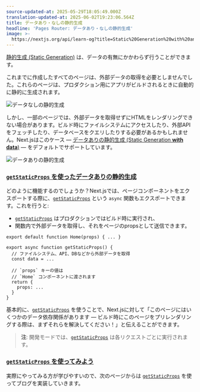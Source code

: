 ```yaml
---
source-updated-at: 2025-05-29T18:05:49.000Z
translation-updated-at: 2025-06-02T19:23:06.564Z
title: データあり・なしの静的生成
headline: 'Pages Router: データあり・なしの静的生成'
image: >-
  https://nextjs.org/api/learn-og?title=Static%20Generation%20with%20and%20without%20Data&amp;chapter=24
---
```


[静的生成 (Static Generation)](/docs/pages/building-your-application/rendering/static-site-generation) は、データの有無にかかわらず行うことができます。

これまでに作成したすべてのページは、外部データの取得を必要としませんでした。これらのページは、プロダクション用にアプリがビルドされるときに自動的に静的に生成されます。

![データなしの静的生成](https://h8DxKfmAPhn8O0p3.public.blob.vercel-storage.com/learn/pages-router/data-fetching/static-generation-without-data.png)

しかし、一部のページでは、外部データを取得せずにHTMLをレンダリングできない場合があります。ビルド時にファイルシステムにアクセスしたり、外部APIをフェッチしたり、データベースをクエリしたりする必要があるかもしれません。Next.jsはこのケース — [データありの静的生成 (Static Generation **with data**)](https://nextjs.org/docs/basic-features/pages#static-generation-with-data) — をデフォルトでサポートしています。

![データありの静的生成](https://h8DxKfmAPhn8O0p3.public.blob.vercel-storage.com/learn/pages-router/data-fetching/static-generation-with-data.png)

### [`getStaticProps` を使ったデータありの静的生成](#static-generation-with-data-using-getstaticprops)

どのように機能するのでしょうか？Next.jsでは、ページコンポーネントをエクスポートする際に、[`getStaticProps`](/docs/basic-features/data-fetching#getstaticprops-static-generation) という `async` 関数もエクスポートできます。これを行うと:

*   [`getStaticProps`](/docs/basic-features/data-fetching#getstaticprops-static-generation) はプロダクションではビルド時に実行され、
*   関数内で外部データを取得し、それをページのpropsとして送信できます。

```
export default function Home(props) { ... }
 
export async function getStaticProps() {
  // ファイルシステム、API、DBなどから外部データを取得
  const data = ...
 
  // `props` キーの値は
  // `Home` コンポーネントに渡されます
  return {
    props: ...
  }
}
```

基本的に、[`getStaticProps`](/docs/basic-features/data-fetching#getstaticprops-static-generation) を使うことで、Next.jsに対して「このページにはいくつかのデータ依存関係があります — ビルド時にこのページをプリレンダリングする際は、まずそれらを解決してください！」と伝えることができます。

> **注**: 開発モードでは、[`getStaticProps`](/docs/basic-features/data-fetching#getstaticprops-static-generation) は各リクエストごとに実行されます。

### [`getStaticProps` を使ってみよう](#lets-use-getstaticprops)

実際にやってみる方が学びやすいので、次のページからは [`getStaticProps`](/docs/basic-features/data-fetching#getstaticprops-static-generation) を使ってブログを実装していきます。